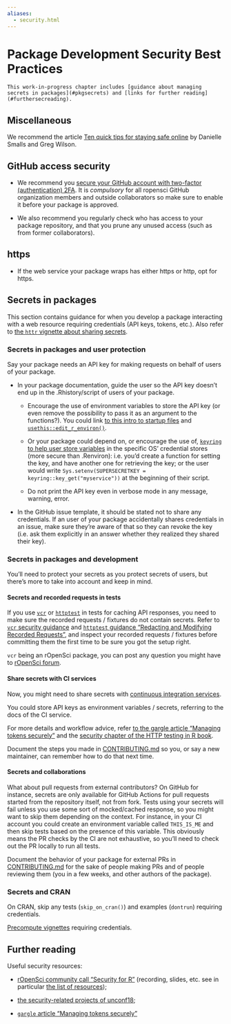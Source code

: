 ```yaml
---
aliases:
  - security.html
---
```


# Package Development Security Best Practices {#package-development-security-best-practices}

```block
This work-in-progress chapter includes [guidance about managing secrets in packages](#pkgsecrets) and [links for further reading](#furthersecreading).
```

## Miscellaneous {#miscellaneous}

We recommend the article [Ten quick tips for staying safe online](https://journals.plos.org/ploscompbiol/article?id=10.1371/journal.pcbi.1008563) by Danielle Smalls and Greg Wilson.

## GitHub access security {#git-hub-access-security}

- We recommend you [secure your GitHub account with two-factor (authentication) 2FA](https://help.github.com/articles/securing-your-account-with-two-factor-authentication-2fa/). It is *compulsory* for all ropensci GitHub organization members and outside collaborators so make sure to enable it before your package is approved.

- We also recommend you regularly check who has access to your package repository, and that you prune any unused access (such as from former collaborators).

## https {#https}

- If the web service your package wraps has either https or http, opt for https.

## Secrets in packages {#pkgsecrets}

This section contains guidance for when you develop a package interacting with a web resource requiring credentials (API keys, tokens, etc.). Also refer to [the `httr` vignette about sharing secrets](https://httr.r-lib.org/articles/secrets.html).

### Secrets in packages and user protection {#secrets-in-packages-and-user-protection}

Say your package needs an API key for making requests on behalf of users of your package.

- In your package documentation, guide the user so the API key doesn't end up in the .Rhistory/script of users of your package.
  
  - Encourage the use of environment variables to store the API key (or even remove the possibility to pass it as an argument to the functions?). You could link [to this intro to startup files](https://rstats.wtf/r-startup.html) and [`usethis::edit_r_environ()`](https://usethis.r-lib.org/reference/edit.html).
  
  - Or your package could depend on, or encourage the use of, [`keyring` to help user store variables](https://github.com/r-lib/keyring#readme) in the specific OS' credential stores (more secure than .Renviron): i.e. you'd create a function for setting the key, and have another one for retrieving the key; or the user would write `Sys.setenv(SUPERSECRETKEY = keyring::key_get("myservice"))` at the beginning of their script.
  
  - Do not print the API key even in verbose mode in any message, warning, error.

- In the GitHub issue template, it should be stated not to share any credentials. If an user of your package accidentally shares credentials in an issue, make sure they're aware of that so they can revoke the key (i.e. ask them explicitly in an answer whether they realized they shared their key).

### Secrets in packages and development {#secrets-in-packages-and-development}

You'll need to protect your secrets as you protect secrets of users, but there's more to take into account and keep in mind.

#### Secrets and recorded requests in tests {#secrets-and-recorded-requests-in-tests}

If you use [`vcr`](https://docs.ropensci.org/vcr/) or [`httptest`](https://enpiar.com/r/httptest/) in tests for caching API responses, you need to make sure the recorded requests / fixtures do not contain secrets. Refer to [`vcr` security guidance](https://books.ropensci.org/http-testing/security-chapter.html) and [`httptest` guidance "Redacting and Modifying Recorded Requests"](https://enpiar.com/r/httptest/articles/redacting.html), and inspect your recorded requests / fixtures before committing them the first time to be sure you got the setup right.

`vcr` being an rOpenSci package, you can post any question you might have to [rOpenSci forum](https://discuss.ropensci.org/).

#### Share secrets with CI services {#share-secrets-with-ci-services}

Now, you might need to share secrets with [continuous integration services](#ci).

You could store API keys as environment variables / secrets, referring to the docs of the CI service.

For more details and workflow advice, refer [to the gargle article "Managing tokens securely"](https://gargle.r-lib.org/articles/articles/managing-tokens-securely.html) and the [security chapter of the HTTP testing in R book](https://books.ropensci.org/http-testing/security-chapter.html).

Document the steps you made in [CONTRIBUTING.md](#friendlyfiles) so you, or say a new maintainer, can remember how to do that next time.

#### Secrets and collaborations {#secrets-and-collaborations}

What about pull requests from external contributors?
On GitHub for instance, secrets are only available for GitHub Actions for pull requests started from the repository itself, not from fork.
Tests using your secrets will fail unless you use some sort of mocked/cached response, so you might want to skip them depending on the context.
For instance, in your CI account you could create an environment variable called `THIS_IS_ME` and then skip tests based on the presence of this variable.
This obviously means the PR checks by the CI are not exhaustive, so you'll need to check out the PR locally to run all tests.

Document the behavior of your package for external PRs in [CONTRIBUTING.md](#friendlyfiles) for the sake of people making PRs and of people reviewing them (you in a few weeks, and other authors of the package).

### Secrets and CRAN {#secrets-and-cran}

On CRAN, skip any tests (`skip_on_cran()`) and examples (`dontrun`) requiring credentials.

[Precompute vignettes](https://ropensci.org/technotes/2019/12/08/precompute-vignettes/) requiring credentials.

## Further reading {#furthersecreading}

Useful security resources:

- [rOpenSci community call "Security for R"](https://ropensci.org/commcalls/2019-05-07/) (recording, slides, etc. see in particular [the list of resources](https://ropensci.org/blog/2019/04/09/commcall-may2019/#resources));

- [the security-related projects of unconf18](https://ropensci.org/blog/2018/06/06/unconf18_recap_2/);

- [`gargle` article "Managing tokens securely"](gargle.r-lib.org/articles/articles/managing-tokens-securely.html)


